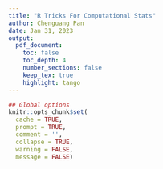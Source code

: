 ```yaml
---
title: "R Tricks For Computational Stats"
author: Chenguang Pan
date: Jan 31, 2023
output:
  pdf_document:
    toc: false
    toc_depth: 4
    number_sections: false
    keep_tex: true
    highlight: tango
---
```


```r
## Global options
knitr::opts_chunk$set(
  cache = TRUE,
  prompt = TRUE,
  comment = '',
  collapse = TRUE,
  warning = FALSE,
  message = FALSE)
```
